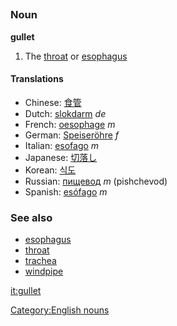 =={{en}}==
===Noun===
'''gullet'''
# The [[throat]] or [[esophagus]] 
====Translations====
*Chinese: [[食管]]
*Dutch: [[slokdarm]] ''de''
*French: [[oesophage]] ''m''
*German: [[Speiseröhre]] ''f''
*Italian: [[esofago]] ''m''
*Japanese: [[切落し]]
*Korean: [[식도]]
*Russian: [[пищевод]] ''m'' (pishchevod)
*Spanish: [[esófago]] ''m''

===See also===
*[[esophagus]]
*[[throat]]
*[[trachea]]
*[[windpipe]]
[[Category:English nouns]]
[[it:gullet]]